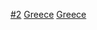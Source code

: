 {{Commons category|Prefectures of Greece}}
{{Catmore}}

[[Category:希腊行政区划单位|#2]]
[[Category:各国州份|Greece]]
[[Category:欧洲各国二级行政区|Greece]]